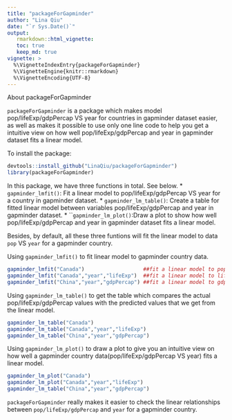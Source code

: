 ```yaml
---
title: "packageForGapminder"
author: "Lina Qiu"
date: "`r Sys.Date()`"
output: 
   rmarkdown::html_vignette:
   toc: true
   keep_md: true
vignette: >
  %\VignetteIndexEntry{packageForGapminder}
  %\VignetteEngine{knitr::rmarkdown}
  %\VignetteEncoding{UTF-8}
---
```


About packageForGapminder

`packageForGapminder` is a package which makes model pop/lifeExp/gdpPercap VS year for countries in gapminder dataset easier, as well as makes it possible to use only one line code to help you get a intuitive view on how well pop/lifeExp/gdpPercap and year in gapminder dataset fits a linear model.

To install the package:

```r
devtools::install_github("LinaQiu/packageForGapminder")
library(packageForGapminder)
```

In this package, we have three functions in total. See below.
* `gapminder_lmfit()`: Fit a linear model to pop/lifeExp/gdpPercap VS year for a country in gapminder dataset. 
* `gapminder_lm_table()`: Create a table for fitted linear model between variables pop/lifeExp/gdpPercap and year in gapminder dataset.
* ```gapminder_lm_plot()`:Draw a plot to show how well pop/lifeExp/gdpPercap and year in gapminder dataset fits a linear model.

Besides, by default, all these three funtions will fit the linear model to data `pop` VS `year` for a gapminder country.

Using `gapminder_lmfit()` to fit linear model to gapminder country data.

```r
gapminder_lmfit("Canada")                   ##fit a linear model to pop VS year for "Canada"
gapminder_lmfit("Canada","year","lifeExp")  ##fit a linear model to lifeExp VS year for "Canada"
gapminder_lmfit("China","year","gdpPercap") ##fit a linear model to gdpPercap VS year for "China"
```

Using `gapminder_lm_table()` to get the table which compares the actual pop/lifeExp/gdpPercap values with the predicted values that we get from the linear model.

```r
gapminder_lm_table("Canada")
gapminder_lm_table("Canada","year","lifeExp")
gapminder_lm_table("China","year","gdpPercap")
```

Using `gapminder_lm_plot()` to draw a plot to give you an intuitive view on how well a gapminder country data(pop/lifeExp/gdpPercap VS year) fits a linear model.

```r
gapminder_lm_plot("Canada")
gapminder_lm_plot("Canada","year","lifeExp")
gapminder_lm_table("China","year","gdpPercap")
```

`packageForGapminder` really makes it easier to check the linear relationships between `pop/lifeExp/gdpPercap` and `year` for a gapminder country. 
